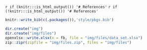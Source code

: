 
`r if (knitr:::is_html_output()) '# References'`
`r if (!knitr:::is_html_output()) '# References'`

```r

knitr::write_bib(c(.packages()),'style/pkgs.bib')

```

```r

dir.create("img")
dir.create("img/files")
openxlsx::write.xlsx(x = fb, file = "img/files/data_set.xlsx")
zip::zipr(zipfile = "img/files.zip", files = "img/files")

```

